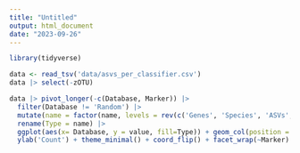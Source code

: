 ```yaml
---
title: "Untitled"
output: html_document
date: "2023-09-26"
---
```

```r
library(tidyverse)
```

```r
data <- read_tsv('data/asvs_per_classifier.csv')
data |> select(-zOTU)
```

```r
data |> pivot_longer(-c(Database, Marker)) |> 
  filter(Database != 'Random') |> 
  mutate(name = factor(name, levels = rev(c('Genes', 'Species', 'ASVs', 'zOTU')))) |> 
  rename(Type = name) |> 
  ggplot(aes(x= Database, y = value, fill=Type)) + geom_col(position = 'dodge') + 
  ylab('Count') + theme_minimal() + coord_flip() + facet_wrap(~Marker) +theme(legend.position="bottom")
```


